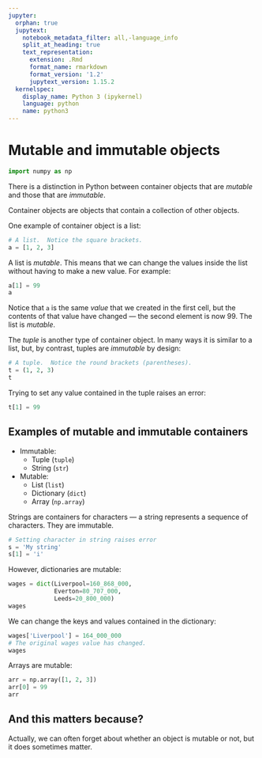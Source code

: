 ```yaml
---
jupyter:
  orphan: true
  jupytext:
    notebook_metadata_filter: all,-language_info
    split_at_heading: true
    text_representation:
      extension: .Rmd
      format_name: rmarkdown
      format_version: '1.2'
      jupytext_version: 1.15.2
  kernelspec:
    display_name: Python 3 (ipykernel)
    language: python
    name: python3
---
```


# Mutable and immutable objects

```python
import numpy as np
```

There is a distinction in Python between container objects that are *mutable*
and those that are *immutable*.

Container objects are objects that contain a collection of other objects.

One example of container object is a list:

```python
# A list.  Notice the square brackets.
a = [1, 2, 3]
```

A list is *mutable*.  This means that we can change the values inside the list without having to make a new value.  For example:

```python
a[1] = 99
a
```

Notice that `a` is the same *value* that we created in the first cell, but the
contents of that value have changed — the second element is now 99.  The list
is *mutable*.

The *tuple* is another type of container object.  In many ways it is similar to a list, but, by contrast, tuples are *immutable* by design:

```python
# A tuple.  Notice the round brackets (parentheses).
t = (1, 2, 3)
t
```

Trying to set any value contained in the tuple raises an error:

```python
t[1] = 99
```

## Examples of mutable and immutable containers

* Immutable:
    * Tuple (`tuple`)
    * String (`str`)
* Mutable:
    * List (`list`)
    * Dictionary (`dict`)
    * Array (`np.array`)

Strings are containers for characters — a string represents a sequence of
characters.  They are immutable.

```python
# Setting character in string raises error
s = 'My string'
s[1] = 'i'
```

However, dictionaries are mutable:

```python
wages = dict(Liverpool=160_868_000,
             Everton=80_707_000,
             Leeds=20_800_000)
wages
```

We can change the keys and values contained in the dictionary:

```python
wages['Liverpool'] = 164_000_000
# The original wages value has changed.
wages
```

Arrays are mutable:

```python
arr = np.array([1, 2, 3])
arr[0] = 99
arr
```

## And this matters because?

Actually, we can often forget about whether an object is mutable or not, but it
does sometimes matter.
